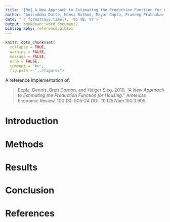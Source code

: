 ```yaml
---
title: "[Re] A New Approach to Estimating the Production Function for Housing"
author: "Aniruddha Dutta, Mansi Rathod, Mayur Gupta, Pradeep Prabhakar, Sreeja Vishaly Manohar"
date: "`r format(Sys.time(), '%d %B, %Y')`"
output: bookdown::word_document2
bibliography: reference.bibtex
---
```


``` r
knitr::opts_chunk$set(
  collapse = TRUE,
  warning = FALSE,
  message = FALSE,
  echo = FALSE,
  comment = "#>",
  fig.path = "../figures")
```

A reference implementation of:

> Epple, Dennis, Brett Gordon, and Holger Sieg. 2010. *"A New Approach to Estimating the Production Function for Housing."* American Economic Review, 100 (3): 905-24.DOI: 10.1257/aer.100.3.905

# Introduction

# Methods

# Results

# Conclusion

# References


